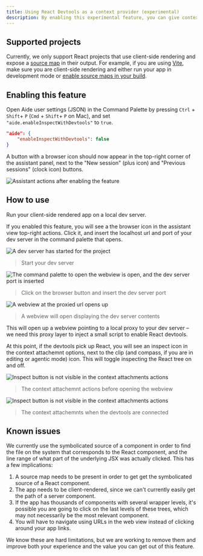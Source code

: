 ```yaml
---
title: Using React Devtools as a context provider (experimental)
description: By enabling this experimental feature, you can give context to agents by pointing and clicking on your React components.
---
```




## Supported projects

Currently, we only support React projects that use client-side rendering and expose a [source map](https://web.dev/articles/source-maps) in their output. For example, if you are using [Vite](https://vite.dev), make sure you are client-side rendering and either run your app in development mode or [enable source maps in your build](https://vite.dev/config/build-options.html#build-sourcemap).

## Enabling this feature

Open Aide user settings (JSON) in the Command Palette by pressing `Ctrl` + `Shift`+ `P` (`Cmd` + `Shift`+ `P` on Mac), and set `"aide.enableInspectWithDevtools"` to `true`.

```json
"aide": {
    "enableInspectWithDevtools": false
}
```

A button with a browser icon should now appear in the top-right corner of the assistant panel, next to the "New session" (plus icon) and "Previous sessions" (clock icon) buttons.

![Assistant actions after enabling the feature](../../../assets/devtools/feature_enabled.png)

## How to use

Run your client-side rendered app on a local dev server.

If you enabled this feature, you will see a the browser icon in the assistant view top-right actions. Click it, and insert the localhost url and port of your dev server in the command palette that opens.

![A dev server has started for the project](../../../assets/devtools/dev_server_started.png)

> Start your dev server

![The command palette to open the webview is open, and the dev server port is inserted](../../../assets/devtools/open_command_palette.png)

> Click on the browser button and insert the dev server port

![A webview at the proxied url opens up](../../../assets/devtools/open_proxy_webview.png)

> A webview will open displaying the dev server contents

This will open up a webview pointing to a local proxy to your dev server – we need this proxy layer to inject a small script to enable React devtools.

At this point, if the devtools pick up React, you will see an inspect icon in the context attachemnt options, next to the clip (and compass, if you are in editing or agentic mode) icon. This will toggle inspecting the React tree on and off.

![Inspect button is not visible in the context attachments actions](../../../assets/devtools/inspect_button_not_available.png)

> The context attachemnt actions before opening the webview

![Inspect button is not visible in the context attachments actions](../../../assets/devtools/inspect_button_available.png)

> The context attachemnts when the devtools are connected

## Known issues

We currently use the symbolicated source of a component in order to find the file on the system that corresponds to the React component, and the line range of what part of the underlying JSX was actually clicked.
This has a few implications:

1. A source map needs to be present in order to get get the symbolicated source of a React component.
2. The app needs to be client-rendered, since we can't currently easily get the path of a server component.
3. If the app has thousands of components with several wrapper levels, it's possible you are going to click on the last levels of these trees, which may not necessarily be the most relevant component.
4. You will have to navigate using URLs in the web view instead of clicking around your app links.

We know these are hard limitations, but we are working to remove them and improve both your experience and the value you can get out of this feature.
